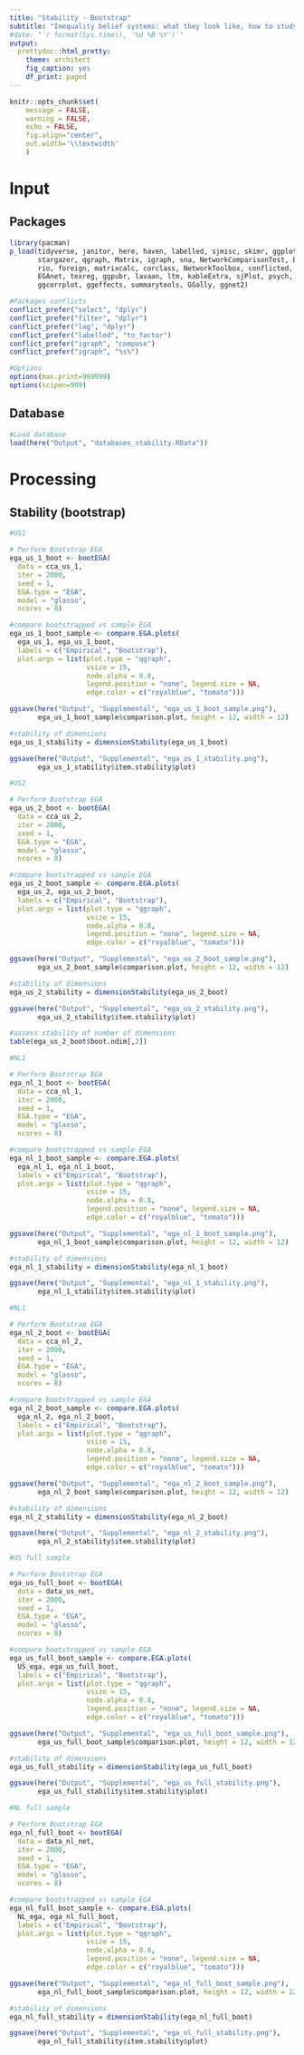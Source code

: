 ```yaml
---
title: "Stability - Bootstrap"
subtitle: "Inequality belief systems: what they look like, how to study them, and why they matter"
#date: "`r format(Sys.time(), '%d %B %Y')`"
output:
  prettydoc::html_pretty:
    theme: architect
    fig_caption: yes
    df_print: paged
---
```


<style>
body {
text-align: justify}
</style>

```r
knitr::opts_chunk$set(
	message = FALSE,
	warning = FALSE,
	echo = FALSE,
	fig.align="center",
	out.width='\\textwidth'
	)
```


# Input

## Packages 

```r
library(pacman)
p_load(tidyverse, janitor, here, haven, labelled, sjmisc, skimr, ggplot2, jtools,
       stargazer, qgraph, Matrix, igraph, sna, NetworkComparisonTest, bootnet,
       rio, foreign, matrixcalc, corclass, NetworkToolbox, conflicted, 
       EGAnet, texreg, ggpubr, lavaan, ltm, kableExtra, sjPlot, psych, nFactors,
       ggcorrplot, ggeffects, summarytools, GGally, ggnet2)

```

```r
#Packages conflicts
conflict_prefer("select", "dplyr")
conflict_prefer("filter", "dplyr")
conflict_prefer("lag", "dplyr")
conflict_prefer("labelled", "to_factor")
conflict_prefer("igraph", "compose")
conflict_prefer("igraph", "%s%")

#Options
options(max.print=999999)
options(scipen=999)
```

## Database

```r
#Load database
load(here("Output", "databases_stability.RData"))

```

# Processing

## Stability (bootstrap)

```r
#US1

# Perform Bootstrap EGA
ega_us_1_boot <- bootEGA(
  data = cca_us_1,
  iter = 2000,
  seed = 1,
  EGA.type = "EGA",
  model = "glasso",
  ncores = 8)

#compare bootstrapped vs sample EGA
ega_us_1_boot_sample <- compare.EGA.plots(
  ega_us_1, ega_us_1_boot,
  labels = c("Empirical", "Bootstrap"),
  plot.args = list(plot.type = "qgraph",
                   vsize = 15, 
                   node.alpha = 0.8,
                   legend.position = "none", legend.size = NA,
                   edge.color = c("royalblue", "tomato")))

ggsave(here("Output", "Supplemental", "ega_us_1_boot_sample.png"), 
       ega_us_1_boot_sample$comparison.plot, height = 12, width = 12)

#stability of dimensions
ega_us_1_stability = dimensionStability(ega_us_1_boot)

ggsave(here("Output", "Supplemental", "ega_us_1_stability.png"), 
       ega_us_1_stability$item.stability$plot)

```

```r
#US2

# Perform Bootstrap EGA
ega_us_2_boot <- bootEGA(
  data = cca_us_2,
  iter = 2000,
  seed = 1,
  EGA.type = "EGA",
  model = "glasso",
  ncores = 8)

#compare bootstrapped vs sample EGA
ega_us_2_boot_sample <- compare.EGA.plots(
  ega_us_2, ega_us_2_boot,
  labels = c("Empirical", "Bootstrap"),
  plot.args = list(plot.type = "qgraph",
                   vsize = 15, 
                   node.alpha = 0.8,
                   legend.position = "none", legend.size = NA,
                   edge.color = c("royalblue", "tomato")))

ggsave(here("Output", "Supplemental", "ega_us_2_boot_sample.png"), 
       ega_us_2_boot_sample$comparison.plot, height = 12, width = 12)

#stability of dimensions
ega_us_2_stability = dimensionStability(ega_us_2_boot)

ggsave(here("Output", "Supplemental", "ega_us_2_stability.png"), 
       ega_us_2_stability$item.stability$plot)

#assess stability of number of dimensions
table(ega_us_2_boot$boot.ndim[,2])
```

```r
#NL1

# Perform Bootstrap EGA
ega_nl_1_boot <- bootEGA(
  data = cca_nl_1,
  iter = 2000,
  seed = 1,
  EGA.type = "EGA",
  model = "glasso",
  ncores = 8)

#compare bootstrapped vs sample EGA
ega_nl_1_boot_sample <- compare.EGA.plots(
  ega_nl_1, ega_nl_1_boot,
  labels = c("Empirical", "Bootstrap"),
  plot.args = list(plot.type = "qgraph",
                   vsize = 15, 
                   node.alpha = 0.8,
                   legend.position = "none", legend.size = NA,
                   edge.color = c("royalblue", "tomato")))

ggsave(here("Output", "Supplemental", "ega_nl_1_boot_sample.png"), 
       ega_nl_1_boot_sample$comparison.plot, height = 12, width = 12)

#stability of dimensions
ega_nl_1_stability = dimensionStability(ega_nl_1_boot)

ggsave(here("Output", "Supplemental", "ega_nl_1_stability.png"), 
       ega_nl_1_stability$item.stability$plot)
```

```r
#NL1

# Perform Bootstrap EGA
ega_nl_2_boot <- bootEGA(
  data = cca_nl_2,
  iter = 2000,
  seed = 1,
  EGA.type = "EGA",
  model = "glasso",
  ncores = 8)

#compare bootstrapped vs sample EGA
ega_nl_2_boot_sample <- compare.EGA.plots(
  ega_nl_2, ega_nl_2_boot,
  labels = c("Empirical", "Bootstrap"),
  plot.args = list(plot.type = "qgraph",
                   vsize = 15, 
                   node.alpha = 0.8,
                   legend.position = "none", legend.size = NA,
                   edge.color = c("royalblue", "tomato")))

ggsave(here("Output", "Supplemental", "ega_nl_2_boot_sample.png"), 
       ega_nl_2_boot_sample$comparison.plot, height = 12, width = 12)

#stability of dimensions
ega_nl_2_stability = dimensionStability(ega_nl_2_boot)

ggsave(here("Output", "Supplemental", "ega_nl_2_stability.png"), 
       ega_nl_2_stability$item.stability$plot)
```

```r
#US full sample

# Perform Bootstrap EGA
ega_us_full_boot <- bootEGA(
  data = data_us_net,
  iter = 2000,
  seed = 1,
  EGA.type = "EGA",
  model = "glasso",
  ncores = 8)

#compare bootstrapped vs sample EGA
ega_us_full_boot_sample <- compare.EGA.plots(
  US_ega, ega_us_full_boot,
  labels = c("Empirical", "Bootstrap"),
  plot.args = list(plot.type = "qgraph",
                   vsize = 15, 
                   node.alpha = 0.8,
                   legend.position = "none", legend.size = NA,
                   edge.color = c("royalblue", "tomato")))

ggsave(here("Output", "Supplemental", "ega_us_full_boot_sample.png"), 
       ega_us_full_boot_sample$comparison.plot, height = 12, width = 12)

#stability of dimensions
ega_us_full_stability = dimensionStability(ega_us_full_boot)

ggsave(here("Output", "Supplemental", "ega_us_full_stability.png"), 
       ega_us_full_stability$item.stability$plot)
```

```r
#NL full sample

# Perform Bootstrap EGA
ega_nl_full_boot <- bootEGA(
  data = data_nl_net,
  iter = 2000,
  seed = 1,
  EGA.type = "EGA",
  model = "glasso",
  ncores = 8)

#compare bootstrapped vs sample EGA
ega_nl_full_boot_sample <- compare.EGA.plots(
  NL_ega, ega_nl_full_boot,
  labels = c("Empirical", "Bootstrap"),
  plot.args = list(plot.type = "qgraph",
                   vsize = 15, 
                   node.alpha = 0.8,
                   legend.position = "none", legend.size = NA,
                   edge.color = c("royalblue", "tomato")))

ggsave(here("Output", "Supplemental", "ega_nl_full_boot_sample.png"), 
       ega_nl_full_boot_sample$comparison.plot, height = 12, width = 12)

#stability of dimensions
ega_nl_full_stability = dimensionStability(ega_nl_full_boot)

ggsave(here("Output", "Supplemental", "ega_nl_full_stability.png"), 
       ega_nl_full_stability$item.stability$plot)
```

